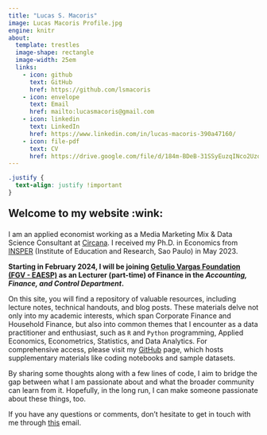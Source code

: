 ```yaml
---
title: "Lucas S. Macoris"
image: Lucas Macoris Profile.jpg
engine: knitr
about:
  template: trestles
  image-shape: rectangle
  image-width: 25em
  links:
    - icon: github
      text: GitHub
      href: https://github.com/lsmacoris
    - icon: envelope
      text: Email
      href: mailto:lucasmacoris@gmail.com
    - icon: linkedin
      text: LinkedIn
      href: https://www.linkedin.com/in/lucas-macoris-390a47160/
    - icon: file-pdf
      text: CV
      href: https://drive.google.com/file/d/184m-BDeB-31SSyEuzqINco2UzqRFXhma/view?usp=drive_link
---
```


```css
.justify {
  text-align: justify !important
}
```

::: {.justify}


::: {style="font-size: 150%;"}
**Welcome to my website :wink:**
:::

I am an applied economist working as a Media Marketing Mix & Data Science Consultant at [Circana](https://www.circana.com/). I received my Ph.D. in Economics from [INSPER](https://www.insper.edu.br/en/) (Institute of Education and Research, Sao Paulo) in May 2023.

**Starting in February 2024, I will be joining [Getulio Vargas Foundation (FGV - EAESP)](https://eaesp.fgv.br/en) as an Lecturer (part-time) of Finance in the *Accounting, Finance, and Control Department*.**

On this site, you will find a repository of valuable resources, including lecture notes, technical handouts, and blog posts. These materials delve not only into my academic interests, which span Corporate Finance and Household Finance, but also into common themes that I encounter as a data practitioner and enthusiast, such as `R` and `Python` programming, Applied Economics, Econometrics, Statistics, and Data Analytics. For comprehensive access, please visit my [GitHub](https://github.com/lsmacoris) page, which hosts supplementary materials like coding notebooks and sample datasets.

By sharing some thoughts along with a few lines of code, I aim to bridge the gap between what I am passionate about and what the broader community can learn from it. Hopefully, in the long run, I can make someone passionate about these things, too.

If you have any questions or comments, don't hesitate to get in touch with me through [this](mailto:lucasmacoris@gmail.com) email.


:::
